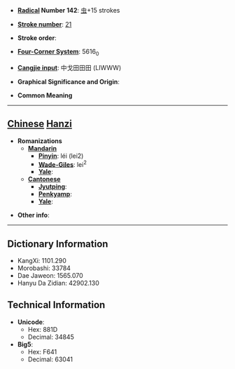 * '''[[Wiktionary:Chinese radical index| Radical]] Number 142''': [[Wiktionary:Chinese radical index 虫|虫]]+15 strokes

* '''[[Wiktionary:Chinese total strokes index|Stroke number]]''': [[Wiktionary:Chinese total strokes index 21|21]]

* '''Stroke order''': 

* '''[[Wiktionary:Chinese four corner index|Four-Corner System]]''': 5616<sub>0</sub>

* '''[[Wiktionary:Chinese Cangjie index|Cangjie input]]''': 中戈田田田 (LIWWW)

* '''Graphical Significance and Origin''': 

* '''Common Meaning'''

----

== [[Chinese]] [[Hanzi]] ==

* '''Romanizations'''
** '''[[Mandarin]]'''
*** '''[[Pinyin]]''': léi (lei2)
*** '''[[Wade-Giles]]''': lei<sup>2</sup>
*** '''[[Yale]]''': 
** '''[[Cantonese]]'''
*** '''[[Jyutping]]''':
*** '''[[Penkyamp]]''': 
*** '''[[Yale]]''': 

* '''Other info''': 

----

== Dictionary Information ==

* KangXi: 1101.290
* Morobashi: 33784
* Dae Jaweon: 1565.070
* Hanyu Da Zidian: 42902.130

== Technical Information ==

* '''Unicode''':
** Hex: 881D
** Decimal: 34845
* '''Big5''':
** Hex: F641
** Decimal: 63041